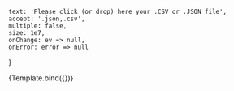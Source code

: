 

<Meta title="Components/DropCSVJsonFile" component={DropCSVJsonFile} />

    text: 'Please click (or drop) here your .CSV or .JSON file',
    accept: '.json,.csv',
    multiple: false,
    size: 1e7,
    onChange: ev => null,
    onError: error => null
}

<Canvas>
    <Story name="main" args={defaultProps}>
        {Template.bind({})}
    </Story>
</Canvas>

